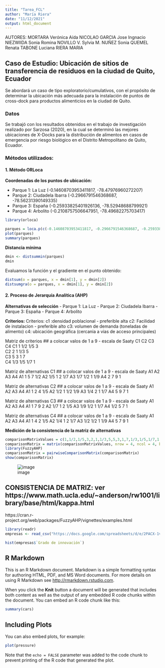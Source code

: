 ```yaml
---
title: "Tarea_FCL"
author: "María Riera"
date: "11/12/2021"
output: html_document
---
```


AUTORES:
MORTARA Verónica Aída
NICOLAO GARCIA Jose Ingnacio
NIEZWIIDA Sonia Romina
NOVILLO V. Sylvia M.
NUÑEZ Sonia
QUEMEL Renata
TABONE Luciana
RIERA MARIA 

## Caso de Estudio: Ubicación de sitios de transferencia de residuos en la ciudad de Quito, Ecuador

Se abordará un caso de tipo exploratorio/cumulativos, con el propósito de determinar la ubicación más adecuada para la instalación de puntos de cross-dock para productos alimenticios en la ciudad de Quito.

### Datos

Se trabajó con los resultados obtenidos en el trabajo de investigación realizado por Sarzosa (2020), en la cual se determinó las mejores ubicaciones de X-Docks para la distribución de alimentos en casos de emergencia por riesgo biológico en el Distrito Metropolitano de Quito, Ecuador.

### Métodos utilizados:


#### 1. Método ORLoca

**Coordenadas de los puntos de ubicación:**

- Parque 1: La Luz (-0.14608703953411817, -78.47976960272207)
- Parque 2: Ciudadela Ibarra (-0.2966791546368687, -78.56231390149335)
- Parque 3: España (-0.25933825401926136, -78.52948688799921)
- Parque 4: Arbolito (-0.2108757506647951, -78.49682275703417)

```r
library(orloca)

parques = loca.p(c(-0.14608703953411817, -0.2966791546368687, -0.25933825401926136, -0.2108757506647951), c(-78.47976960272207, -78.56231390149335, -78.52948688799921, -78.49682275703417))
plot(parques)
summary(parques)
```

**Distancia mínima**
```r
dmin <- distsummin(parques)
dmin
```


Evaluamos la función y el gradiente en el punto obtenido:

```r
distsum(o = parques, x = dmin[1], y = dmin[2])
distsumgra(o = parques, x = dmin[1], y = dmin[2])
```

#### 2. Proceso de Jerarquía Analítica (AHP)

**Alternativas de selección**
- Parque 1: La Luz
- Parque 2: Ciudadela Ibarra
- Parque 3: España
- Parque 4: Arbolito

**Criterios:**
Criterios:
c1 :densidad poblacional - preferible alta
c2: Facilidad de instalacion  - preferible alto
c3: volumen de demanda (toneladas de alimento)
c4: ubicación geográfica (cercania a vias de acceso principales)


Matriz de criterios
## a colocar valos de 1 a 9  - escala de Saaty
	C1	C2	C3	C4
C1	1	1/2	1/5	3	
C2	2	1	1/3	5	
C3	5	3	1	7	
C4	1/3	1/5	1/7	1	

Matriz de alternativas C1
## a colocar valos de 1 a 9  - escala de Saaty
	A1	A2	A3	A4
A1	1	5	7	1/2
A2	1/5	1	2	1/7
A3	1/7	1/2	1	1/9	
A4	2	7 	9	1

Matriz de alternativas C2
## a colocar valos de 1 a 9  - escala de Saaty
	A1	A2	A3	A4
A1	1	2	4	1/5
A2	1/2	1	1/2	1/9
A3	1/4	2	1	1/7	
A4	5	9 	7	1

Matriz de alternativas C3
## a colocar valos de 1 a 9  - escala de Saaty
	A1	A2	A3	A4
A1	1	7	9	2
A2	1/7	1	2	1/5
A3	1/9	1/2	1	1/7	
A4	1/2	5 	7	1

Matriz de alternativas C4
## a colocar valos de 1 a 9  - escala de Saaty
	A1	A2	A3	A4
A1	1	4	2	1/5
A2	1/4	1	2	1/7
A3	1/2	1/2	1	1/9	
A4	5	 7 	9	1


**Medición de la consistencia de la matriz de alternativas**


```r
comparisonMatrixValues = c(1,1/2,1/5,3,2,1,1/3,5,5,3,1,7,1/3,1/5,1/7,1)
comparisonMatrix = matrix(comparisonMatrixValues, nrow = 4, ncol = 4, byrow = TRUE)
library(FuzzyAHP)
comparisonMatrix = pairwiseComparisonMatrix(comparisonMatrix)
show(comparisonMatrix)
```

![image](https://user-images.githubusercontent.com/95756862/145688943-10c5d820-5607-470f-846c-1792d1ce3f37.png)

## CONSISTENCIA DE MATRIZ: ver https://www.math.ucla.edu/~anderson/rw1001/library/base/html/kappa.html
https://cran.r-project.org/web/packages/FuzzyAHP/vignettes/examples.html

```r
library(readr)
empresas <- read_csv("https://docs.google.com/spreadsheets/d/e/2PACX-1vSoscPk0Y_eMo7hVRk-oAgw1x6QfRWR9P8nPTEppCYHAE9zwsSup4O5Z9UHtOYUVKzLO9scFZf4neLg/pub?output=csv")
```

```r
hist(empresas$`Grado de innovación`)
```

## R Markdown

This is an R Markdown document. Markdown is a simple formatting syntax for authoring HTML, PDF, and MS Word documents. For more details on using R Markdown see <http://rmarkdown.rstudio.com>.

When you click the **Knit** button a document will be generated that includes both content as well as the output of any embedded R code chunks within the document. You can embed an R code chunk like this:

```r
summary(cars)
```

## Including Plots

You can also embed plots, for example:

```r
plot(pressure)
```

Note that the `echo = FALSE` parameter was added to the code chunk to prevent printing of the R code that generated the plot.
